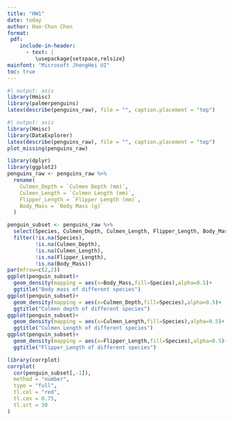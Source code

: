 ```yaml
---
title: "HW1"
date: today
author: Hao-Chun Chen
format:
 pdf:
    include-in-header:
      - text: |
         \usepackage{setspace,relsize}
mainfont: "Microsoft JhengHei UI"
toc: true
---
```


```r
#| output: asis
library(Hmisc)
library(palmerpenguins)
latex(describe(penguins_raw), file = "", caption.placement = "top")
```

```r
#| output: asis
library(Hmisc)
library(DataExplorer)
latex(describe(penguins_raw), file = "", caption.placement = "top")
plot_missing(penguins_raw)
```

```r
library(dplyr)
library(ggplot2)
penguins_raw <- penguins_raw %>%
  rename(
    Culmen_Depth = `Culmen Depth (mm)`,
    Culmen_Length = `Culmen Length (mm)`,
    Flipper_Length = `Flipper Length (mm)`,
    Body_Mass = `Body Mass (g)`
  )

penguin_subset <- penguins_raw %>%
  select(Species, Culmen_Depth, Culmen_Length, Flipper_Length, Body_Mass) %>% 
  filter(!is.na(Species), 
         !is.na(Culmen_Depth), 
         !is.na(Culmen_Length), 
         !is.na(Flipper_Length), 
         !is.na(Body_Mass))
par(mfrow=c(2,2))
ggplot(penguin_subset)+
  geom_density(mapping = aes(x=Body_Mass,fill=Species),alpha=0.5)+
  ggtitle("Body mass of different species")
ggplot(penguin_subset)+
  geom_density(mapping = aes(x=Culmen_Depth,fill=Species),alpha=0.5)+
  ggtitle("Culmen depth of different species")
ggplot(penguin_subset)+
  geom_density(mapping = aes(x=Culmen_Length,fill=Species),alpha=0.5)+
  ggtitle("Culmen Length of different species")
ggplot(penguin_subset)+
  geom_density(mapping = aes(x=Flipper_Length,fill=Species),alpha=0.5)+
  ggtitle("Flipper_Length of different species")
```

```r
library(corrplot)
corrplot(
  cor(penguin_subset[,-1]),
  method = "number",
  type = "full",
  tl.col = "red",
  tl.cex = 0.75,
  tl.srt = 30
)

```
